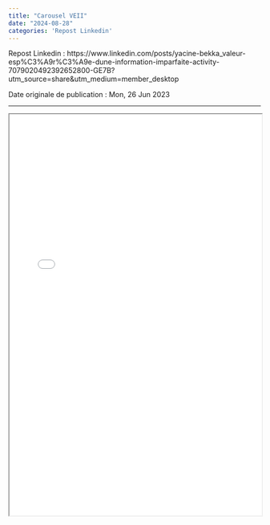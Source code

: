 ---
title: "Carousel VEII"
date: "2024-08-28"
categories: 'Repost Linkedin'
---

Repost Linkedin : https://www.linkedin.com/posts/yacine-bekka_valeur-esp%C3%A9r%C3%A9e-dune-information-imparfaite-activity-7079020492392652800-GE7B?utm_source=share&utm_medium=member_desktop

Date originale de publication : Mon, 26 Jun 2023

---

```{=html}
<iframe width="100%" height="800" src="post_50.pdf" title="Carousel VEII"></iframe>
```